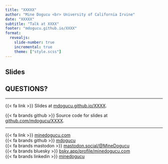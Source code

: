 ```yaml
---
title: "XXXXX"
author: "Mine Dogucu <br> University of California Irvine"
date: "XXXXX"
subtitle: "Talk at XXXX"
footer: "mdogucu.github.io/XXXX"
format: 
  revealjs:
    slide-number: true
    incremental: true
    theme: ["style.scss"]
---
```


## Slides

## QUESTIONS?

<hr>

{{< fa link >}} Slides at [mdogucu.github.io/XXXX](https://mdogucu.github.io/XXXX).

{{< fa brands github >}} Source code for slides at [github.com/mdogucu/XXXX](https://github.com/mdogucu/XXXX).

<hr>

{{< fa link >}} <a href = "http://minedogucu.com">minedogucu.com</a>  
{{< fa brands github >}}  <a href = "http://github.com/mdogucu">mdogucu</a>   
{{< fa brands mastodon >}} <a href = "https://mastodon.social/@MineDogucu">mastodon.social/@MineDogucu</a>  
{{< fa brands bluesky >}} <a href = "https://bsky.app/profile/minedogucu.com">bsky.app/profile/minedogucu.com</a>  
{{< fa brands linkedin >}} <a href = "https://www.linkedin.com/in/minedogucu/">minedogucu</a> 

::: footer
:::